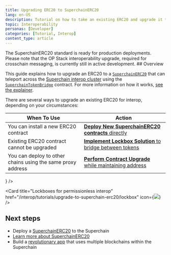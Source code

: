 ```yaml
---
title: Upgrading ERC20 to SuperchainERC20
lang: en-US
description: Tutorial on how to take an existing ERC20 and upgrade it to SuperchainERC20.
topic: Interoperability
personas: [Developer]
categories: [Tutorial, Interop]
content_type: article
---
```



<Info>
  The SuperchainERC20 standard is ready for production deployments.
  Please note that the OP Stack interoperability upgrade, required for crosschain messaging, is currently still in active development.
</Info>
## Overview

This guide explains how to upgrade an ERC20 to a [`SuperchainERC20`](https://github.com/ethereum-optimism/optimism/blob/develop/packages/contracts-bedrock/src/L2/SuperchainERC20.sol) that can teleport across the [Superchain interop cluster](/interop/explainer#superchain-interop-cluster) using the [`SuperchainTokenBridge`](https://github.com/ethereum-optimism/optimism/blob/develop/packages/contracts-bedrock/src/L2/SuperchainTokenBridge.sol) contract. For more information on how it works, [see the explainer](/interop/superchain-erc20).


There are several ways to upgrade an existing ERC20 for interop, depending on your circumstances:


| When To Use                                                 | Action                                                                                                                    |
| ----------------------------------------------------------- | ------------------------------------------------------------------------------------------------------------------------- |
| You can install a new ERC20 contract                        | [**Deploy New SuperchainERC20 contracts** directly](/interop/tutorials/deploy-superchain-erc20)                           |
| Existing ERC20 contract cannot be upgraded                  | [**Implement Lockbox Solution** to bridge between tokens](/interop/tutorials/upgrade-to-superchain-erc20/lockbox)         |
| You can deploy to other chains using the same proxy address | [**Perform Contract Upgrade** while maintaining address](/interop/tutorials/upgrade-to-superchain-erc20/contract-upgrade) |

<CardGroup>
  <Card title="Contract upgrade" href="/interop/tutorials/upgrade-to-superchain-erc20/contract-upgrade" icon={<img src="/img/icons/shapes.svg" />} />

  <Card title="Lockboxes for permissionless interop" href="/interop/tutorials/upgrade-to-superchain-erc20/lockbox" icon={<img src="/img/icons/shapes.svg" />} />
</CardGroup>

## Next steps

*   Deploy a [SuperchainERC20](/interop/tutorials/deploy-superchain-erc20) to the Superchain
*   [Learn more about SuperchainERC20](/interop/superchain-erc20)
*   Build a [revolutionary app](/app-developers/get-started) that uses multiple blockchains within the Superchain
